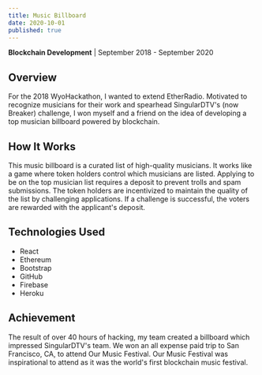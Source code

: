 ```yaml
---
title: Music Billboard
date: 2020-10-01
published: true
---
```


**Blockchain Development** | September 2018 - September 2020

## Overview

For the 2018 WyoHackathon, I wanted to extend EtherRadio. Motivated to recognize musicians for their work and spearhead SingularDTV's (now Breaker) challenge, I won myself and a friend on the idea of developing a top musician billboard powered by blockchain.

## How It Works

This music billboard is a curated list of high-quality musicians. It works like a game where token holders control which musicians are listed. Applying to be on the top musician list requires a deposit to prevent trolls and spam submissions. The token holders are incentivized to maintain the quality of the list by challenging applications. If a challenge is successful, the voters are rewarded with the applicant's deposit.

## Technologies Used

- React
- Ethereum
- Bootstrap
- GitHub
- Firebase
- Heroku

## Achievement

The result of over 40 hours of hacking, my team created a billboard which impressed SingularDTV's team. We won an all expense paid trip to San Francisco, CA, to attend Our Music Festival. Our Music Festival was inspirational to attend as it was the world's first blockchain music festival.

